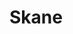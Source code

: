 
# Skane

<ProjectDetails
  region="North"
  house=""
  type="Landmark"
  status="Not Started"
  warp="/warp skane"
  projectLead=""
  dateStarted="Invalid Date"
  dateCompleted="Invalid Date"
/>

